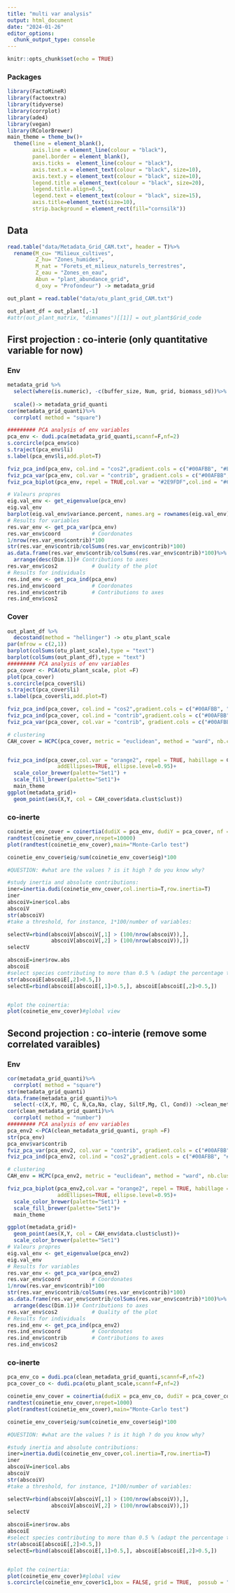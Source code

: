 ```yaml
---
title: "multi var analysis"
output: html_document
date: "2024-01-26"
editor_options: 
  chunk_output_type: console
---
```


```r
knitr::opts_chunk$set(echo = TRUE)
```

### Packages
```r
library(FactoMineR)
library(factoextra)
library(tidyverse)
library(corrplot)
library(ade4)
library(vegan)
library(RColorBrewer)
main_theme = theme_bw()+
  theme(line = element_blank(), 
        axis.line = element_line(colour = "black"),
        panel.border = element_blank(),
        axis.ticks =  element_line(colour = "black"),
        axis.text.x = element_text(colour = "black", size=10),
        axis.text.y = element_text(colour = "black", size=10),
        legend.title = element_text(colour = "black", size=20),
        legend.title.align=0.5,
        legend.text = element_text(colour = "black", size=15),
        axis.title=element_text(size=10),
        strip.background = element_rect(fill="cornsilk"))
```

## Data 

```r
read.table("data/Metadata_Grid_CAM.txt", header = T)%>%
  rename(M_cu= "Milieux_cultives",
         Z_hu= "Zones_humides",
         M_nat = "Forets_et_milieux_naturels_terrestres",
         Z_eau = "Zones_en_eau",
         Abun = "plant_abundance_grid",
         d_oxy = "Profondeur") -> metadata_grid

out_plant = read.table("data/otu_plant_grid_CAM.txt")

out_plant_df = out_plant[,-1]
#attr(out_plant_matrix, "dimnames")[[1]] = out_plant$Grid_code


```

## First projection : co-interie (only quantitative variable for now)

### Env
```r
metadata_grid %>%
  select(where(is.numeric), -c(buffer_size, Num, grid, biomass_sd))%>%
  
  scale()-> metadata_grid_quanti
cor(metadata_grid_quanti)%>%
  corrplot( method = "square")

######### PCA analysis of env variables
pca_env <- dudi.pca(metadata_grid_quanti,scannf=F,nf=2)
s.corcircle(pca_env$co)
s.traject(pca_env$li)
s.label(pca_env$li,add.plot=T)

fviz_pca_ind(pca_env, col.ind = "cos2",gradient.cols = c("#00AFBB", "#E7B800", "#FC4E07"), repel = TRUE)
fviz_pca_var(pca_env, col.var = "contrib", gradient.cols = c("#00AFBB", "#E7B800", "#FC4E07"), repel = TRUE)
fviz_pca_biplot(pca_env, repel = TRUE,col.var = "#2E9FDF",col.ind = "#696969")

# Valeurs propres
eig.val_env <- get_eigenvalue(pca_env)
eig.val_env
barplot(eig.val_env$variance.percent, names.arg = rownames(eig.val_env), xlab = "axes", ylab = "axes percentage inertie")
# Results for variables
res.var_env <- get_pca_var(pca_env)
res.var_env$coord          # Coordonates
1/nrow(res.var_env$contrib)*100
str(res.var_env$contrib/colSums(res.var_env$contrib)*100)
as.data.frame(res.var_env$contrib/colSums(res.var_env$contrib)*100)%>%
  arrange(desc(Dim.1))# Contributions to axes
res.var_env$cos2           # Quality of the plot 
# Results for individuals
res.ind_env <- get_pca_ind(pca_env)
res.ind_env$coord          # Coordonates
res.ind_env$contrib        # Contributions to axes
res.ind_env$cos2    
```

### Cover
```r
out_plant_df %>%
  decostand(method = "hellinger") -> otu_plant_scale
par(mfrow = c(2,1))
barplot(colSums(otu_plant_scale),type = "text")
barplot(colSums(out_plant_df),type = "text")
######### PCA analysis of env variables
pca_cover <- PCA(otu_plant_scale, plot =F)
plot(pca_cover)
s.corcircle(pca_cover$li)
s.traject(pca_cover$li)
s.label(pca_cover$li,add.plot=T)

fviz_pca_ind(pca_cover, col.ind = "cos2",gradient.cols = c("#00AFBB", "#E7B800", "#FC4E07"), repel = TRUE)
fviz_pca_ind(pca_cover, col.ind = "contrib",gradient.cols = c("#00AFBB", "#E7B800", "#FC4E07", repel = TRUE))
fviz_pca_var(pca_cover, col.var = "contrib", gradient.cols = c("#00AFBB", "#E7B800", "#FC4E07"), geom = c( "point"), repel = TRUE)

# clustering
CAH_cover = HCPC(pca_cover, metric = "euclidean", method = "ward", nb.clust =3)


fviz_pca_ind(pca_cover,col.var = "orange2", repel = TRUE, habillage = CAH_cover$data.clust$clust,
                addEllipses=TRUE, ellipse.level=0.95)+
  scale_color_brewer(palette="Set1") +
  scale_fill_brewer(palette="Set1")+
  main_theme
ggplot(metadata_grid)+
  geom_point(aes(X,Y, col = CAH_cover$data.clust$clust))
```

### co-inerte
```r
coinetie_env_cover = coinertia(dudiX = pca_env, dudiY = pca_cover, nf = 2, scannf = FALSE)
randtest(coinetie_env_cover,nrepet=10000)
plot(randtest(coinetie_env_cover),main="Monte-Carlo test")

coinetie_env_cover$eig/sum(coinetie_env_cover$eig)*100

#QUESTION: #what are the values ? is it high ? do you know why?

#study inertia and absolute contributions:
iner=inertia.dudi(coinetie_env_cover,col.inertia=T,row.inertia=T)
iner
abscoiV=iner$col.abs
abscoiV
str(abscoiV)
#take a threshold, for instance, 1*100/number of variables:

selectV=rbind(abscoiV[abscoiV[,1] > (100/nrow(abscoiV)),],
              abscoiV[abscoiV[,2] > (100/nrow(abscoiV)),])
selectV

abscoiE=iner$row.abs
abscoiE
#select species contributing to more than 0.5 % (adapt the percentage to the dataset):
str(abscoiE[abscoiE[,2]>0.5,])
selectE=rbind(abscoiE[abscoiE[,1]>0.5,], abscoiE[abscoiE[,2]>0.5,])


#plot the coinertia:
plot(coinetie_env_cover)#global view
```

## Second projection : co-interie (remove some correlated varaibles)

### Env
```r
cor(metadata_grid_quanti)%>%
  corrplot( method = "square")
str(metadata_grid_quanti)
data.frame(metadata_grid_quanti)%>%
  select(-c(X,Y, MO, C, N,Ca,Na, clay, SiltF,Mg, Cl, Cond)) ->clean_metadata_grid_quanti
cor(clean_metadata_grid_quanti)%>%
  corrplot( method = "number")
######### PCA analysis of env variables
pca_env2 <-PCA(clean_metadata_grid_quanti, graph =F)
str(pca_env)
pca_env$var$contrib
fviz_pca_var(pca_env2, col.var = "contrib", gradient.cols = c("#00AFBB", "#E7B800", "#FC4E07"), repel = TRUE)
fviz_pca_ind(pca_env2, col.ind = "cos2",gradient.cols = c("#00AFBB", "#E7B800", "#FC4E07"), repel = TRUE)

# clustering
CAH_env = HCPC(pca_env2, metric = "euclidean", method = "ward", nb.clust =3)

fviz_pca_biplot(pca_env2,col.var = "orange2", repel = TRUE, habillage = CAH_env$data.clust$clust,
                addEllipses=TRUE, ellipse.level=0.95)+
  scale_color_brewer(palette="Set1") +
  scale_fill_brewer(palette="Set1")+
  main_theme

ggplot(metadata_grid)+
  geom_point(aes(X,Y, col = CAH_env$data.clust$clust))+
  scale_color_brewer(palette="Set1") 
# Valeurs propres
eig.val_env <- get_eigenvalue(pca_env2)
eig.val_env
# Results for variables
res.var_env <- get_pca_var(pca_env2)
res.var_env$coord          # Coordonates
1/nrow(res.var_env$contrib)*100
str(res.var_env$contrib/colSums(res.var_env$contrib)*100)
as.data.frame(res.var_env$contrib/colSums(res.var_env$contrib)*100)%>%
  arrange(desc(Dim.1))# Contributions to axes
res.var_env$cos2           # Quality of the plot 
# Results for individuals
res.ind_env <- get_pca_ind(pca_env2)
res.ind_env$coord          # Coordonates
res.ind_env$contrib        # Contributions to axes
res.ind_env$cos2    
```

### co-inerte
```r
pca_env_co = dudi.pca(clean_metadata_grid_quanti,scannf=F,nf=2)
pca_cover_co <- dudi.pca(otu_plant_scale,scannf=F,nf=2)

coinetie_env_cover = coinertia(dudiX = pca_env_co, dudiY = pca_cover_co, nf = 2, scannf = FALSE)
randtest(coinetie_env_cover,nrepet=1000)
plot(randtest(coinetie_env_cover),main="Monte-Carlo test")

coinetie_env_cover$eig/sum(coinetie_env_cover$eig)*100

#QUESTION: #what are the values ? is it high ? do you know why?

#study inertia and absolute contributions:
iner=inertia.dudi(coinetie_env_cover,col.inertia=T,row.inertia=T)
iner
abscoiV=iner$col.abs
abscoiV
str(abscoiV)
#take a threshold, for instance, 1*100/number of variables:

selectV=rbind(abscoiV[abscoiV[,1] > (100/nrow(abscoiV)),],
              abscoiV[abscoiV[,2] > (100/nrow(abscoiV)),])
selectV

abscoiE=iner$row.abs
abscoiE
#select species contributing to more than 0.5 % (adapt the percentage to the dataset):
str(abscoiE[abscoiE[,2]>0.5,])
selectE=rbind(abscoiE[abscoiE[,1]>0.5,], abscoiE[abscoiE[,2]>0.5,])


#plot the coinertia:
plot(coinetie_env_cover)#global view
s.corcircle(coinetie_env_cover$c1,box = FALSE, grid = TRUE,  possub = "bottomleft",cgrid = 0, fullcircle = TRUE, add.plot = FALSE)
```